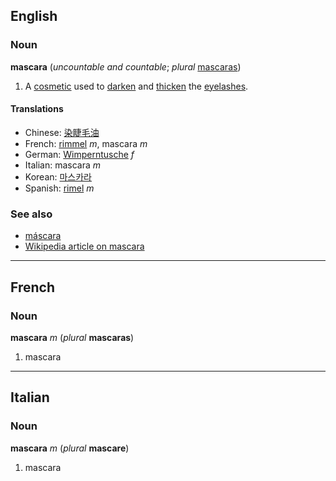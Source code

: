 ==English==
===Noun===
'''mascara''' (''uncountable and countable''; ''plural'' [[mascaras]])

# A [[cosmetic]] used to [[darken]] and [[thicken]] the [[eyelash]]es.

====Translations====
*Chinese: [[染睫毛油]]
*French: [[rimmel]] ''m'', mascara ''m''
*German: [[Wimperntusche]] ''f''
*Italian: mascara ''m''
*Korean: [[마스카라]]
*Spanish: [[rimel]] ''m''

===See also===
*[[máscara]]
*[[w:Mascara|Wikipedia article on mascara]]

----
==French==
===Noun===
'''mascara''' ''m'' (''plural'' '''mascaras''')

#mascara

----
==Italian==
===Noun===
'''mascara''' ''m'' (''plural'' '''mascare''')

#mascara